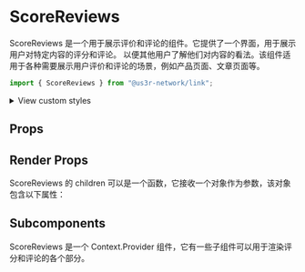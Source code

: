 

<Meta of={ScoreReviewsStories} />

# ScoreReviews

ScoreReviews 是一个用于展示评价和评论的组件。它提供了一个界面，用于展示用户对特定内容的评分和评论。
以便其他用户了解他们对内容的看法。该组件适用于各种需要展示用户评价和评论的场景，例如产品页面、文章页面等。

```jsx
import { ScoreReviews } from "@us3r-network/link";
```

<Canvas />

<p>
  <details>
    <summary>View custom styles</summary>
    <Source code={StyleCode} />
  </details>
</p>

## Props

<Controls />

## Render Props

ScoreReviews 的 children 可以是一个函数，它接收一个对象作为参数，该对象包含以下属性：

<ArgTypes of={RenderProps} />

## Subcomponents

ScoreReviews 是一个 Context.Provider 组件，它有一些子组件可以用于渲染评分和评论的各个部分。

<ArgTypes of={Subcomponents} />
